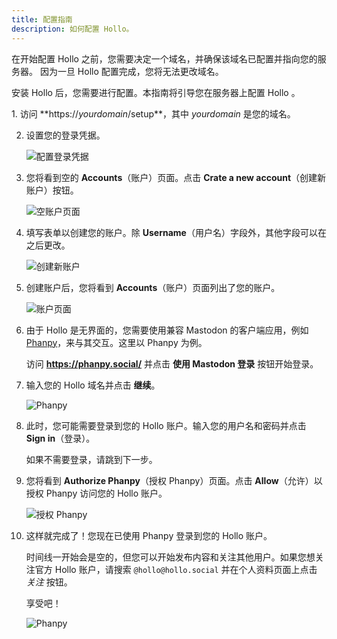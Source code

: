 ```yaml
---
title: 配置指南
description: 如何配置 Hollo。
---
```



<Aside type="caution" title="注意！">
  在开始配置 Hollo 之前，您需要决定一个域名，并确保该域名已配置并指向您的服务器。
  因为一旦 Hollo 配置完成，您将无法更改域名。
</Aside>

安装 Hollo 后，您需要进行配置。本指南将引导您在服务器上配置 Hollo 。

<Steps>
 1. 访问 **https://<var>yourdomain</var>/setup**，其中 <var>yourdomain</var> 是您的域名。

 2. 设置您的登录凭据。

    ![配置登录凭据](../../install/setup/setup.png)

 3. 您将看到空的 **Accounts**（账户）页面。点击 **Crate a new account**（创建新账户）按钮。

    ![空账户页面](../../install/setup/accounts-empty.png)

 4. 填写表单以创建您的账户。除 **Username**（用户名）字段外，其他字段可以在之后更改。

    ![创建新账户](../../install/setup/create-account.png)

 5. 创建账户后，您将看到 **Accounts**（账户）页面列出了您的账户。

    ![账户页面](../../install/setup/accounts.png)

 6. 由于 Hollo 是无界面的，您需要使用兼容 Mastodon 的客户端应用，例如 [Phanpy]，来与其交互。这里以 Phanpy 为例。

    访问 **https://phanpy.social/** 并点击 **使用 Mastodon 登录** 按钮开始登录。

 7. 输入您的 Hollo 域名并点击 **继续**。

    ![Phanpy](../../install/setup/phanpy-login.png)

 8. 此时，您可能需要登录到您的 Hollo 账户。输入您的用户名和密码并点击 **Sign in**（登录）。

    如果不需要登录，请跳到下一步。

 9. 您将看到 **Authorize Phanpy**（授权 Phanpy）页面。点击 **Allow**（允许）以授权 Phanpy 访问您的 Hollo 账户。

    ![授权 Phanpy](../../install/setup/authorize.png)

10. 这样就完成了！您现在已使用 Phanpy 登录到您的 Hollo 账户。

    时间线一开始会是空的，但您可以开始发布内容和关注其他用户。如果您想关注官方 Hollo 账户，请搜索 `@hollo@hollo.social` 并在个人资料页面上点击 *关注* 按钮。

    享受吧！

    ![Phanpy](../../install/setup/phanpy.png)

[Phanpy]: https://phanpy.social/
</Steps>
